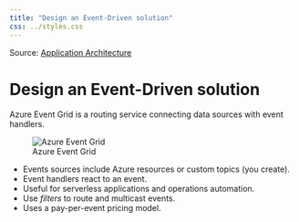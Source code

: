```yaml
---
title: "Design an Event-Driven solution"
css: ../styles.css
---
```


Source: [Application Architecture](https://microsoftlearning.github.io/AZ-305-DesigningMicrosoftAzureInfrastructureSolutions/Instructions/CaseStudy/06-Apparchitecture.html)

# Design an Event-Driven solution
Azure Event Grid is a routing service connecting data sources with event handlers.

![Azure Event Grid](../images/azure-event-grid.png)

- Events sources include Azure resources or custom topics (you create).
- Event handlers react to an event.
- Useful for serverless applications and operations automation.
- Use *filters* to route and multicast events.
- Uses a pay-per-event pricing model.
